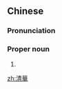 {{also|清华}}
==Chinese==
{{zh-forms|s=清华}}
{{wikipedia|lang=zh}}

===Pronunciation===
{{zh-pron
|m=Qīnghuá
|cat=pn
}}

===Proper noun===
{{zh-proper noun}}

# {{w|Tsinghua University}}

[[zh:清華]]